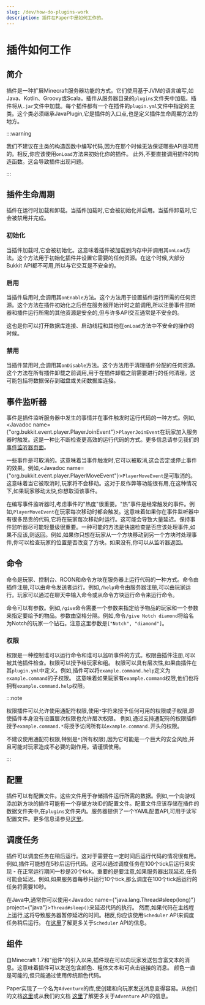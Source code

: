 ```yaml
---
slug: /dev/how-do-plugins-work
description: 插件在Paper中是如何工作的。
---
```


# 插件如何工作

## 简介

插件是一种扩展Minecraft服务器功能的方式。它们使用基于JVM的语言编写,如Java、Kotlin、Groovy或Scala。插件从服务器目录的`plugins`文件夹中加载。插件将从`.jar`文件中加载。每个插件都有一个在插件的`plugin.yml`文件中指定的主类。这个类必须继承JavaPlugin,它是插件的入口点,也是定义插件生命周期方法的地方。

:::warning

我们不建议在主类的构造函数中编写代码,因为在那个时候无法保证哪些API是可用的。相反,你应该使用`onLoad`方法来初始化你的插件。
此外,不要直接调用插件的构造函数。这会导致插件出现问题。

:::

## 插件生命周期

插件在运行时加载和卸载。当插件加载时,它会被初始化并启用。当插件卸载时,它会被禁用并完成。

### 初始化

当插件加载时,它会被初始化。这意味着插件被加载到内存中并调用其`onLoad`方法。这个方法用于初始化插件并设置它需要的任何资源。在这个时候,大部分Bukkit API都不可用,所以与它交互是不安全的。

### 启用

当插件启用时,会调用其`onEnable`方法。这个方法用于设置插件运行所需的任何资源。这个方法在插件初始化之后但在服务器开始计时之前调用,所以注册事件监听器和插件运行所需的其他资源是安全的,但与许多API交互通常是不安全的。

这也是你可以打开数据库连接、启动线程和其他在`onLoad`方法中不安全的操作的时候。

### 禁用

当插件禁用时,会调用其`onDisable`方法。这个方法用于清理插件分配的任何资源。这个方法在所有插件卸载之前调用,用于在插件卸载之前需要进行的任何清理。这可能包括将数据保存到磁盘或关闭数据库连接。

## 事件监听器

事件是插件监听服务器中发生的事情并在事件触发时运行代码的一种方式。例如,<Javadoc name={"org.bukkit.event.player.PlayerJoinEvent"}>`PlayerJoinEvent`</Javadoc>在玩家加入服务器时触发。这是一种比不断检查更高效的运行代码的方式。更多信息请参见我们的[事件监听器页面](/paper/dev/event-listeners)。

一些事件是可取消的。这意味着当事件触发时,它可以被取消,这会否定或停止事件的效果。例如,<Javadoc name={"org.bukkit.event.player.PlayerMoveEvent"}>`PlayerMoveEvent`</Javadoc>是可取消的。这意味着当它被取消时,玩家将不会移动。这对于反作弊等功能很有用,在这种情况下,如果玩家移动太快,你想取消该事件。

在编写事件监听器时,考虑事件的"热度"很重要。"热"事件是经常触发的事件。例如,`PlayerMoveEvent`在玩家每次移动时都会触发。这意味着如果你在事件监听器中有很多昂贵的代码,它将在玩家每次移动时运行。这可能会导致大量延迟。保持事件监听器尽可能轻量级很重要。一种可能的方法是快速检查是否应该处理事件,如果不应该,则返回。例如,如果你只想在玩家从一个方块移动到另一个方块时处理事件,你可以检查玩家的位置是否改变了方块。如果没有,你可以从监听器返回。

## 命令

命令是玩家、控制台、RCON和命令方块在服务器上运行代码的一种方式。命令由插件注册,可以由命令发送者运行。例如,`/help`命令由服务器注册,可以由玩家运行。玩家可以通过在聊天中输入命令或从命令方块运行命令来运行命令。

命令可以有参数。例如,`/give`命令需要一个参数来指定给予物品的玩家和一个参数来指定要给予的物品。参数由空格分隔。例如,命令`/give Notch diamond`将给名为Notch的玩家一个钻石。注意这里参数是`["Notch", "diamond"]`。

### 权限

权限是一种控制谁可以运行命令和谁可以监听事件的方式。权限由插件注册,可以被其他插件检查。权限可以授予给玩家和组。
权限可以具有层次性,如果由插件在其`plugin.yml`中定义。例如,插件可以将`example.command.help`定义为`example.command`的子权限。
这意味着如果玩家有`example.command`权限,他们也将拥有`example.command.help`权限。

:::note

权限插件可以允许使用通配符权限,使用`*`字符来授予任何可用的权限或子权限,即使插件本身没有设置层次权限也允许层次权限。
例如,通过支持通配符的权限插件授予`example.command.*`将授予访问所有以`example.command.`开头的权限。

不建议使用通配符权限,特别是`*`(所有权限),因为它可能是一个巨大的安全风险,并且可能对玩家造成不必要的副作用。请谨慎使用。

:::

## 配置

插件可以有配置文件。这些文件用于存储插件运行所需的数据。例如,一个向游戏添加新方块的插件可能有一个存储方块ID的配置文件。配置文件应该存储在插件的数据文件夹中,在`plugins`文件夹内。服务器提供了一个YAML配置API,可用于读写配置文件。更多信息请参见[这里](/paper/dev/plugin-configurations)。

## 调度任务

插件可以调度任务在稍后运行。这对于需要在一定时间后运行代码的情况很有用。例如,插件可能想在5秒后运行代码。这可以通过调度任务在100个tick后运行来实现 - 在正常运行期间一秒是20个tick。重要的是要注意,如果服务器出现延迟,任务可能会延迟。例如,如果服务器每秒只运行10个tick,那么调度在100个tick后运行的任务将需要10秒。

在Java中,通常你可以使用<Javadoc name={"java.lang.Thread#sleep(long)"} project={"java"}>`Thread#sleep()`</Javadoc>来延迟代码的执行。
然而,如果代码在主线程上运行,这将导致服务器暂停延迟的时间。相反,你应该使用`Scheduler` API来调度任务稍后运行。
在[这里](/paper/dev/scheduler)了解更多关于`Scheduler` API的信息。

## 组件

自Minecraft 1.7和"组件"的引入以来,插件现在可以向玩家发送包含富文本的消息。这意味着插件可以发送包含颜色、粗体文本和可点击链接的消息。
颜色一直是可能的,但只能通过使用传统颜色代码。

Paper实现了一个名为`Adventure`的库,使创建和向玩家发送消息变得容易。从他们的文档[这里](https://docs.advntr.dev/)或从我们的文档
[这里](/paper/dev/component-api/introduction)了解更多关于`Adventure` API的信息。
